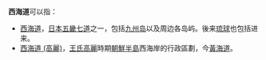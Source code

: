'''西海道'''可以指：
* [[西海道|西海道]]，[[日本|日本]][[五畿七道|五畿七道]]之一，包括[[九州岛|九州岛]]以及周边各岛屿。後来[[琉球|琉球]]也包括进来。
* [[西海道_(高麗)|西海道 (高麗)]]，[[王氏高麗|王氏高麗]]時期[[朝鮮半島|朝鮮半島]]西海岸的行政區劃，今[[黃海道|黃海道]]。
{{Disambig|cat=三字地名消歧义}}